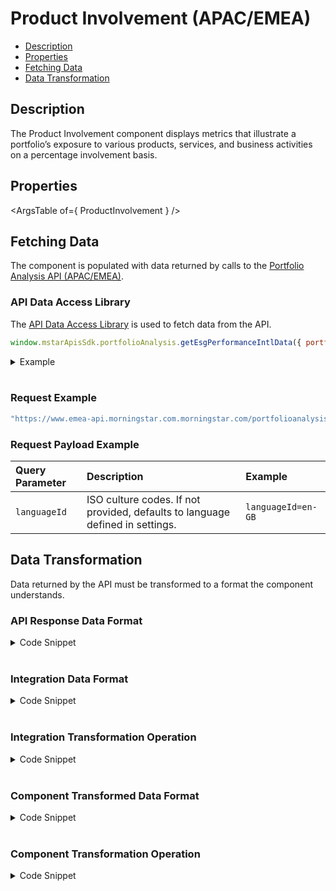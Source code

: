 
<Meta title="ProductInvolvement" component={ProductInvolvement} />

<style> {
  `
    details {
      padding: 10px;
      font-weight: bold;
      color: white;
      background: #3c3c3c;
    }
    summary {
      font-family: "Nunito Sans","San Francisco",BlinkMacSystemFont,"Segoe UI","Helvetica Neue",Helvetica,Arial,sans-serif;
      cursor: pointer;
    }
    .summary-text {
      padding-left: 5px;
      font-size: 15px;
    }
    .v-application--wrap {
        min-height: 100%
    }
  `}
  
</style>

# Product Involvement (APAC/EMEA)

- [Description](#description)
- [Properties](#properties)
- [Fetching Data](#fetching-data)
- [Data Transformation](#data-transformation)


## Description
The Product Involvement component displays metrics that illustrate a portfolio’s exposure to various products, services, and business activities on a percentage involvement basis.

<Canvas withSource="open" withToolbar>
  <Story id="components-product-involvement--story-details"></Story>
</Canvas>

## Properties

<ArgsTable of={ ProductInvolvement } />

## Fetching Data

The component is populated with data returned by calls to the <a href={PORTFOLIO_ANALYSIS_EMEA_URL} target="_blank">Portfolio Analysis API (APAC/EMEA)</a>.
<!--
- [API Data Access Library](#api-data-access-library)
- [Request Example](#request)
- [Request Payload Example](#request-payload)
-->
### API Data Access Library

The <a href={DATA_ACCESS_LIBRARY} target="_blank">API Data Access Library</a> is used to fetch data from the API.

``` javascript dark
window.mstarApisSdk.portfolioAnalysis.getEsgPerformanceIntlData({ portfolios: samplePortfolio });
```
<details>
  <summary><span class="summary-text">Example</span></summary>

``` javascript dark
const samplePortfolio = [
    {
        Name: 'TestPortfolio1',
        TotalValue: 10000,
        Holdings: [
            {
                SecurityId: 'F00000VCTT',
                Weight: 20,
            },
            {
                SecurityId: '0P00002NW8',
                Weight: 10,
            },
            { 
                TradingSymbol: 'AAPL',
                Weight: 15,
            },
            { 
                ISIN: 'US09251T1034',
                Weight: 35,
            },
            { 
                CUSIP: '256219106',
                Weight: 20,
            },
        ],
        Benchmark: {
            Type: 'Standard',
            Holdings: [
                { 
                    SecurityId: 'XIUSA04G92',
                    Type: 'XI',
                    Weight: 100,
                }
            ],
        },
    },
];

window.mstarApisSdk.portfolioAnalysis.getEsgPerformanceIntlData({ portfolios: samplePortfolio });

```
</details>
&nbsp;

### Request Example

```javascript dark
"https://www.emea-api.morningstar.com.morningstar.com/portfolioanalysis/v1/esg?langcult={{languageId}}"

```
### Request Payload Example

| Query Parameter | Description|Example |
| :----------- | :--------| :----------- | 
| `languageId` |	ISO culture codes. If not provided, defaults to language defined in settings. |`languageId=en-GB` |

## Data Transformation

Data returned by the API must be transformed to a format the component understands.
<!--
- [API Response Data Format](#api-response-data-format)
- [Integration Data Format](#integration-data-format) 
- [Integration Transformation Operation](#integration-transformation-operation) 
- [Component Transformed Data Format](#component-transformed-data-format) 
- [Component Transformation Operation](#component-transformation-operation)
-->

### API Response Data Format
<details>
  <summary><span class="summary-text">Code Snippet</span></summary>

```json dark
    ESG: [
        {
            sustainability: {
                portfolio: {
                    name: 'TestPortfolio1',
                    portfolioDate: '2022-06-30',
                    productInvolvement: {
                        abortiveContraceptivesStemcell: 6.761579,
                        animalTesting: 11.989877,
                        controversialWeapons: 0.86481756,
                        adultEntertainment: 0,
                        alcohol: 0.9516951,
                        furAndSpecialtyLeather: 0,
                        gambling: 0.25010982,
                        militaryContracting: 1.551768,
                        nuclear: 0.4307824,
                        palmOil: 0.013283994,
                        pesticides: 0.041315086,
                        smallArms: 0.9543978,
                        thermalCoal: 0.10282665,
                        tobacco: 0.14134915,
                        gmo: 0.014228459
                    },

                },
                benchmark: {
                    name: 'S&P 500 TR USD',
                    portfolioDate: '2022-06-30',
                    identifier: 'XIUSA04G92',
                    identifierType: 'SecurityId',
                    securityType: 'XI',
                    productInvolvement: {
                        abortiveContraceptivesStemcell: 9.76653,
                        animalTesting: 20.19085,
                        controversialWeapons: 1.88323,
                        adultEntertainment: 0,
                        alcohol: 0.15723,
                        furAndSpecialtyLeather: 0,
                        gambling: 0.15979,
                        militaryContracting: 3.08397,
                        nuclear: 1.94728,
                        palmOil: 0,
                        pesticides: 0.15281,
                        smallArms: 0.98947,
                        thermalCoal: 1.36642,
                        tobacco: 0.62949,
                        gmo: 0.10922
                    },
                },
            }
        }
    ]
```
</details>
&nbsp;

### Integration Data Format
<details>
  <summary><span class="summary-text">Code Snippet</span></summary>

```json dark
{
    "portfolio": {
        "abortiveContraceptivesStemcell": 6.6914544,
        "animalTesting": 12.180668,
        "controversialWeapons": 1.2591741,
        "adultEntertainment": 0,
        "alcohol": 1.1270572,
        "furAndSpecialtyLeather": 0,
        "gambling": 0.28550306,
        "militaryContracting": 2.0566392,
        "nuclear": 0.43815938,
        "palmOil": 0.008738188,
        "pesticides": 0.06944976,
        "smallArms": 1.3401275,
        "thermalCoal": 0.12252558,
        "tobacco": 0.16017261,
        "gmo": 0.017991528
    },
    "benchmark": {
        "abortiveContraceptivesStemcell": 9.76653,
        "animalTesting": 20.19085,
        "controversialWeapons": 1.88323,
        "adultEntertainment": 0,
        "alcohol": 0.15723,
        "furAndSpecialtyLeather": 0,
        "gambling": 0.15979,
        "militaryContracting": 3.08397,
        "nuclear": 1.94728,
        "palmOil": 0,
        "pesticides": 0.15281,
        "smallArms": 0.98947,
        "thermalCoal": 1.36642,
        "tobacco": 0.62949,
        "gmo": 0.10922
    }
}
```
</details>
&nbsp;

### Integration Transformation Operation
<details>
  <summary><span class="summary-text">Code Snippet</span></summary>

```javascript dark
function getproductInvolvementData(esgData) {
    return getComponentData(
        esgData,
        'ESG[0].sustainability.portfolio.productInvolvement',
        'ESG[0].sustainability.benchmark.productInvolvement',
    );
}
```
</details>
&nbsp;

### Component Transformed Data Format
<details>
  <summary><span class="summary-text">Code Snippet</span></summary>

```json dark
        [
        {
            "name": "businessPractices"
        },
        {
            "name": "animalTesting",
            "portfolio": "11.99",
            "benchmark": "20.19"
        },
        {
            "name": "furAndSpecialtyLeather",
            "portfolio": "0.00",
            "benchmark": "0.00"
        },
        {
            "name": "defenseAndMilitary"
        },
        {
            "name": "controversialWeapons",
            "portfolio": "0.86",
            "benchmark": "1.88"
        },
        {
            "name": "militaryContracting",
            "portfolio": "1.55",
            "benchmark": "3.08"
        },
        {
            "name": "smallArms",
            "portfolio": "0.95",
            "benchmark": "0.99"
        },
        {
            "name": "energy"
        },
        {
            "name": "nuclear",
            "portfolio": "0.43",
            "benchmark": "1.95"
        },
        {
            "name": "thermalCoal",
            "portfolio": "0.10",
            "benchmark": "1.37"
        },
        {
            "name": "environment"
        },
        {
            "name": "gmo",
            "portfolio": "0.01",
            "benchmark": "0.11"
        },
        {
            "name": "palmOil",
            "portfolio": "0.01",
            "benchmark": "0.00"
        },
        {
            "name": "pesticides",
            "portfolio": "0.04",
            "benchmark": "0.15"
        },
        {
            "name": "healthAndLife"
        },
        {
            "name": "alcohol",
            "portfolio": "0.95",
            "benchmark": "0.16"
        },
        {
            "name": "lifeEthics"
        },
        {
            "name": "tobacco",
            "portfolio": "0.14",
            "benchmark": "0.63"
        },
        {
            "name": "valuesBased"
        },
        {
            "name": "adultEntertainment",
            "portfolio": "0.00",
            "benchmark": "0.00"
        },
        {
            "name": "gambling",
            "portfolio": "0.25",
            "benchmark": "0.16"
        }
    ]
```
</details>
&nbsp;

### Component Transformation Operation
<details>
  <summary><span class="summary-text">Code Snippet</span></summary>

```javascript dark
    parsedModelData() {
        if (this.modelData) {
            const parseProductInvolvementData = [];
            const { valueMapping } = productInvolvementMapping;
            const productInvolvementData = this.modelData;

            if (productInvolvementData.portfolio || productInvolvementData.benchmark) {
                valueMapping.dataPoints.forEach((key) => {
                    parseProductInvolvementData.push({
                        name: key,
                    });
                    valueMapping.dataPointsObject[key].forEach((item) => {
                        if (item) {
                            parseProductInvolvementData.push({
                                name: item,
                                portfolio: productInvolvementData?.portfolio[item]?.toFixed(2) ?? '-',
                                benchmark: productInvolvementData?.benchmark[item]?.toFixed(2) ?? '-',
                            });
                        }
                    });
                });
                return parseProductInvolvementData;
            }
        }
        return [];
    }
```
</details>

